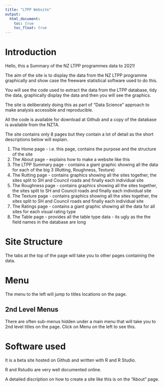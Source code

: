 ---
title: "LTPP Website"
output:
  html_document:
    toc: true
    toc_float: true
---

# Introduction

Hello, this a Summary of the NZ LTPP programmes data to 2021!  
  
The aim of the site is to display the data from the NZ LTPP programme graphically and show case the freeware statistical software used to do this.
  
You will see the code used to extract the data from the LTPP database, tidy the data, graphically display the data and then you will see the graphics.  
  
The site is deliberately doing this as part of "Data Science" approach to make analysis accessible and reproducible.
    
All the code is available for download at Github and a copy of the database is available from the NZTA. 
  
The site contains only 8 pages but they contain a lot of detail as the short descriptions below will explain.
   
(@) The Home page - i.e. this page, contains the purpose and the structure of the site  
(@) The About page - explains how to make a website like this  
(@) The LTPP Summary page - contains a giant graphic showing all the data for each of the big 3 (Rutting, Roughness, Texture)  
(@) The Rutting page - contains graphics showing all the sites together, the sites split to SH and Council roads and finally each individual site
(@) The Roughness page - contains graphics showing all the sites together, the sites split to SH and Council roads and finally each individual site
(@) The Texture page - contains graphics showing all the sites together, the sites split to SH and Council roads and finally each individual site
(@) The Ratings page - contains a giant graphic showing all the data for all sites for each visual rating type   
(@) The Table page - provides all the table type data - its ugly as the the field names in the database are long   

# Site Structure

The tabs at the top of the page will take you to other pages containing the data.  

# Menu  
  
The menu to the left will jump to titles locations on the page.  

## 2nd Level Menus
  
There are often sub-menus hidden under a main menu that will take you to 2nd level titles on the page.  Click on Menu on the left to see this.


# Software used

It is a beta site hosted on Github and written with R and R Studio.  
  
R and Rstudio are very well documented online.  
  
A detailed discription on how to create a site like this is on the "About" page.  



